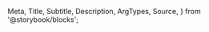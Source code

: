   Meta,
  Title,
  Subtitle,
  Description,
  ArgTypes,
  Source,
} from '@storybook/blocks';

<Meta
  title="Payment Facilitation/Payments/Card Form"
  Components="justifi-card-form"
/>

<Title />
Component to render the necessary fields to enter proper credit card information.

> **Note**: While it's possible to implement the **CardForm**, **BankAccountForm** and **BillingForm** individually - the **[PaymentForm](/docs/components-paymentform--docs)** is preferred as it combines the three components together and handles validating and passing data between them, and ultimately takes less implementation time. For most use-cases: the JustiFi Team officially recommends that developers choose the **[PaymentForm](/docs/components-paymentform--docs)** component when implementing components for payment processing.

# Index

---

- [Props, events and methods](#props-events-and-methods)
- [Styling](#styling)
- [Example usage](#example-usage)

# Props, events and methods

---

<ArgTypes exclude={['css-variables', 'theme']} />

<Authorization
  actions={['write']}
  entity="tokenize"
  identification="account_id"
/>

# Styling

---

The `<justifi-card-form>` can be customized only through overriding `CSS variables`.

#### The full list of variables that can be overriden is listed in the [Introduction](/docs/introduction--docs#styling-components-with-variables).

# Example Usage

---

<Source dark language="html" code={example} />
